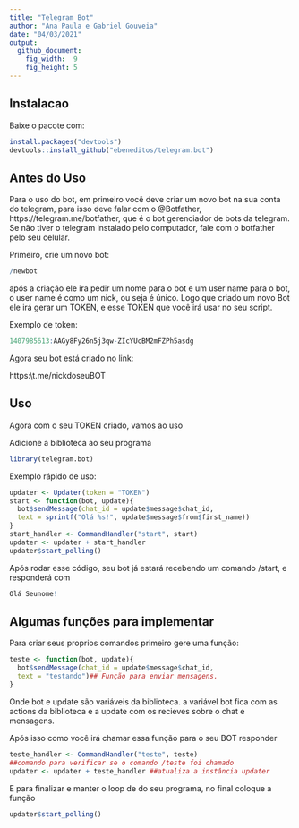 ```yaml
---
title: "Telegram Bot"
author: "Ana Paula e Gabriel Gouveia"
date: "04/03/2021"
output: 
  github_document: 
    fig_width:  9
    fig_height: 5
---
```

## Instalacao

Baixe o pacote com: 
```r
install.packages("devtools")
devtools::install_github("ebeneditos/telegram.bot")
```
## Antes do Uso

Para o uso do bot, em primeiro você deve criar um novo bot na sua conta do telegram, para isso deve falar com o @Botfather, https://telegram.me/botfather, que é o bot gerenciador de bots da telegram.
Se não tiver o telegram instalado pelo computador, fale com o botfather pelo seu celular.

Primeiro, crie um novo bot:
```r
/newbot
```
após a criação ele ira pedir um nome para o bot e um user name para o bot, o user name é como um nick, ou seja é único.
Logo que criado um novo Bot ele irá gerar um TOKEN, e esse TOKEN que você irá usar no seu script.

Exemplo de token:
```r
1407985613:AAGy8Fy26n5j3qw-ZIcYUcBM2mFZPh5asdg
```
Agora seu bot está criado no link: 


https:\\t.me/nickdoseuBOT


## Uso

Agora com o seu TOKEN criado, vamos ao uso

Adicione a biblioteca ao seu programa

```r
library(telegram.bot)
```
Exemplo rápido de uso:
```r
updater <- Updater(token = "TOKEN")
start <- function(bot, update){
  bot$sendMessage(chat_id = update$message$chat_id,
  text = sprintf("Olá %s!", update$message$from$first_name))
}
start_handler <- CommandHandler("start", start)
updater <- updater + start_handler
updater$start_polling()
```
Após rodar esse código, seu bot já estará recebendo um comando /start, e responderá com
```r
Olá Seunome!
```
## Algumas funções para implementar
Para criar seus proprios comandos primeiro gere uma função:
```r
teste <- function(bot, update){
  bot$sendMessage(chat_id = update$message$chat_id,
  text = "testando")## Função para enviar mensagens.
}
```
Onde bot e update são variáveis da biblioteca.
a variável bot fica com as actions da biblioteca e a update com os recieves sobre o chat e mensagens.

Após isso como você irá chamar essa função para o seu BOT responder 
```r
teste_handler <- CommandHandler("teste", teste)
##comando para verificar se o comando /teste foi chamado
updater <- updater + teste_handler ##atualiza a instância updater
```
E para finalizar e manter o loop de do seu programa, no final coloque a função
```r
updater$start_polling()
```



